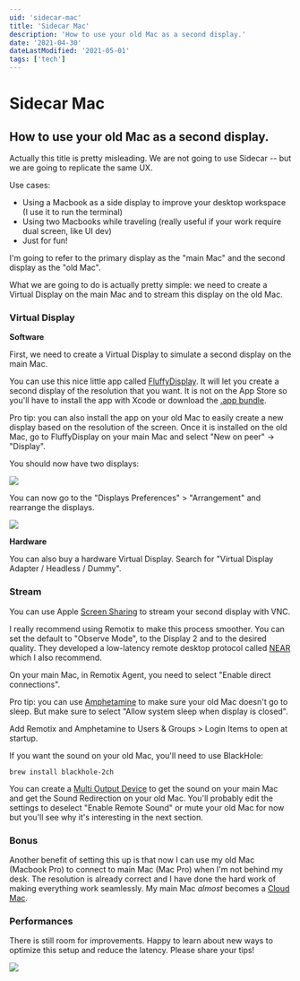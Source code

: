 ```yaml
---
uid: 'sidecar-mac'
title: 'Sidecar Mac'
description: 'How to use your old Mac as a second display.'
date: '2021-04-30'
dateLastModified: '2021-05-01'
tags: ['tech']
---
```


# Sidecar Mac

## How to use your old Mac as a second display.

Actually this title is pretty misleading. We are not going to use Sidecar --
but we are going to replicate the same UX.

Use cases:

- Using a Macbook as a side display to improve your desktop workspace (I use it to run the terminal)
- Using two Macbooks while traveling (really useful if your work require dual screen, like UI dev)
- Just for fun!

I'm going to refer to the primary display as the "main Mac" and the second display as the "old Mac".

What we are going to do is actually pretty simple: we need to create a
Virtual Display on the main Mac and to stream this display on the old Mac.

### Virtual Display

**Software**

First, we need to create a Virtual Display to simulate a second display on the main Mac.

You can use this nice little app called [FluffyDisplay](https://github.com/tml1024/FluffyDisplay).
It will let you create a second display of the resolution that you want.
It is not on the App Store so you'll have to install the app with Xcode or download the [.app bundle](https://github.com/tml1024/FluffyDisplay/releases).

Pro tip: you can also install the app on your old Mac to
easily create a new display based on the resolution of the screen. Once it is installed
on the old Mac, go to FluffyDisplay on your main Mac and select "New on peer" -> "Display".

You should now have two displays:

<img src="https://axeldelafosse.com/images/sidecar-mac-displays.png" />

You can now go to the "Displays Preferences" > "Arrangement" and rearrange the displays.

<img src="https://axeldelafosse.com/images/sidecar-mac-arrangement.png" />

**Hardware**

You can also buy a hardware Virtual Display. Search for "Virtual Display Adapter / Headless / Dummy".

### Stream

You can use Apple [Screen Sharing](https://support.apple.com/guide/mac-help/share-the-screen-of-another-mac-mh14066/mac)
to stream your second display with VNC.

I really recommend using Remotix to make this process smoother.
You can set the default to "Observe Mode", to the Display 2 and to the desired quality.
They developed a low-latency remote desktop protocol called [NEAR](https://remotix.com/help/cloud/near/)
which I also recommend.

On your main Mac, in Remotix Agent, you need to select "Enable direct connections".

Pro tip: you can use [Amphetamine](https://apps.apple.com/us/app/amphetamine/id937984704)
to make sure your old Mac doesn't go to sleep.
But make sure to select "Allow system sleep when display is closed".

Add Remotix and Amphetamine to Users & Groups > Login Items to open at startup.

If you want the sound on your old Mac, you'll need to use BlackHole:

`brew install blackhole-2ch`

You can create a [Multi Output Device](https://github.com/ExistentialAudio/BlackHole/wiki/Multi-Output-Device)
to get the sound on your main Mac and get the Sound Redirection on your old Mac.
You'll probably edit the settings to deselect "Enable Remote Sound" or
mute your old Mac for now but you'll see why it's interesting in the next section.

### Bonus

Another benefit of setting this up is that now I can use my old Mac (Macbook Pro) to
connect to main Mac (Mac Pro) when I'm not behind my desk. The resolution is already correct
and I have done the hard work of making everything work seamlessly.
My main Mac _almost_ becomes a [Cloud Mac](/blog/drafts/cloud-mac).

### Performances

There is still room for improvements. Happy to learn about new ways to optimize
this setup and reduce the latency. Please share your tips!

<img src="https://axeldelafosse.com/images/workspace.jpg" />
